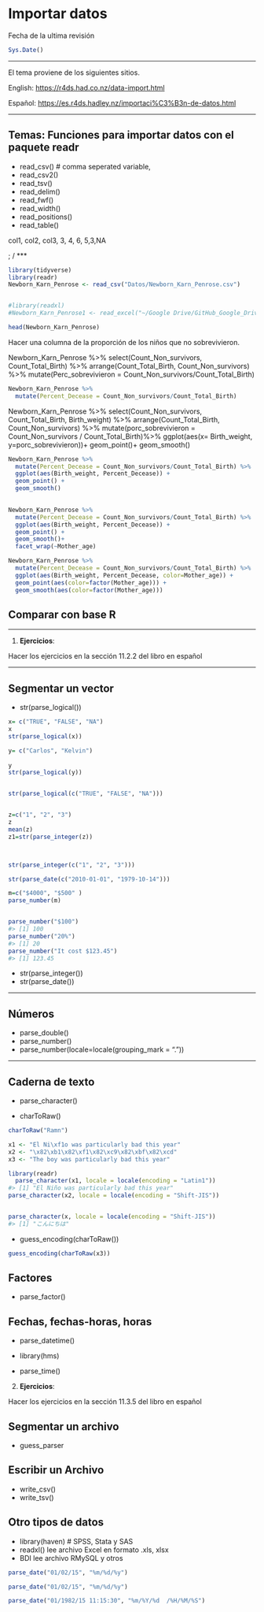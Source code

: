 # Importar datos


Fecha de la ultima revisión
```r

Sys.Date()
```

***

El tema proviene de los siguientes sitios.

English:
 <https://r4ds.had.co.nz/data-import.html>
 
Español:
 <https://es.r4ds.hadley.nz/importaci%C3%B3n-de-datos.html>
 
 
***

## Temas: Funciones para importar datos con el paquete readr

 - read_csv() # comma seperated variable,
 - read_csv2()
 - read_tsv()
 - read_delim()
 - read_fwf()
 - read_width()
 - read_positions()
 - read_table()

col1, col2, col3,
3, 4, 6,
5,3,NA

; /
 ***
 
 
```r
library(tidyverse)
library(readr)
Newborn_Karn_Penrose <- read_csv("Datos/Newborn_Karn_Penrose.csv")


#library(readxl)
#Newborn_Karn_Penrose1 <- read_excel("~/Google Drive/GitHub_Google_Drive/GitHub/Vintage_DATA/DATA/Human_Birth_Weight/Newborn_Karn_Penrose.xlsx", sheet = 3)

head(Newborn_Karn_Penrose)


```
 
Hacer una columna de la proporción de los niños que no sobrevivieron.

Newborn_Karn_Penrose %>%
select(Count_Non_survivors, Count_Total_Birth) %>%
arrange(Count_Total_Birth, Count_Non_survivors) %>%
mutate(Perc_sobrevivieron = Count_Non_survivors/Count_Total_Birth)




```r

Newborn_Karn_Penrose %>% 
  mutate(Percent_Decease = Count_Non_survivors/Count_Total_Birth)

```


Newborn_Karn_Penrose %>%
select(Count_Non_survivors, Count_Total_Birth, Birth_weight) %>%
arrange(Count_Total_Birth, Count_Non_survivors) %>%
mutate(porc_sobrevivieron = Count_Non_survivors / Count_Total_Birth)%>%
ggplot(aes(x= Birth_weight, y=porc_sobrevivieron))+
geom_point()+
geom_smooth()


```r
Newborn_Karn_Penrose %>% 
  mutate(Percent_Decease = Count_Non_survivors/Count_Total_Birth) %>% 
  ggplot(aes(Birth_weight, Percent_Decease)) + 
  geom_point() +
  geom_smooth()
  
```



```r
Newborn_Karn_Penrose %>% 
  mutate(Percent_Decease = Count_Non_survivors/Count_Total_Birth) %>% 
  ggplot(aes(Birth_weight, Percent_Decease)) + 
  geom_point() +
  geom_smooth()+
  facet_wrap(~Mother_age)
```  

```r

Newborn_Karn_Penrose %>% 
  mutate(Percent_Decease = Count_Non_survivors/Count_Total_Birth) %>% 
  ggplot(aes(Birth_weight, Percent_Decease, color=Mother_age)) + 
  geom_point(aes(color=factor(Mother_age))) +
  geom_smooth(aes(color=factor(Mother_age)))
```


## Comparar con base R
 
 ***
 
 1.  **Ejercicios**:

Hacer los ejercicios en la sección 11.2.2 del libro en español

***

## Segmentar un vector

 - str(parse_logical())
 
 
```r

x= c("TRUE", "FALSE", "NA")
x   
str(parse_logical(x)) 

y= c("Carlos", "Kelvin")
     
y
str(parse_logical(y)) 


str(parse_logical(c("TRUE", "FALSE", "NA")))


z=c("1", "2", "3")
z
mean(z)
z1=str(parse_integer(z))



str(parse_integer(c("1", "2", "3")))

str(parse_date(c("2010-01-01", "1979-10-14")))

```

```r
m=c("$4000", "$500" )
parse_number(m)


parse_number("$100")
#> [1] 100
parse_number("20%")
#> [1] 20
parse_number("It cost $123.45")
#> [1] 123.45
```
 
 - str(parse_integer())
 - str(parse_date())
 
 
***

## Números

 - parse_double()
 - parse_number()
 - parse_number(locale=locale(grouping_mark = "."))
 


***

## Caderna de texto

  - parse_character()
  
  - charToRaw()
  
  
```r
charToRaw("Ramn")

```
  
  

```r
x1 <- "El Ni\xf1o was particularly bad this year"
x2 <- "\x82\xb1\x82\xf1\x82\xc9\x82\xbf\x82\xcd"
x3 <- "The boy was particularly bad this year"

library(readr)
  parse_character(x1, locale = locale(encoding = "Latin1"))
#> [1] "El Niño was particularly bad this year"
parse_character(x2, locale = locale(encoding = "Shift-JIS"))


parse_character(x, locale = locale(encoding = "Shift-JIS"))
#> [1] "こんにちは"
```  
 
 
  - guess_encoding(charToRaw())
  
  
```r
guess_encoding(charToRaw(x3))
```
  
## Factores

 - parse_factor()
 
 
## Fechas, fechas-horas, horas

 - parse_datetime()
 
 - library(hms)
  - parse_time()
  
  
  
 2.  **Ejercicios**:

Hacer los ejercicios en la sección 11.3.5 del libro en español 


## Segmentar un archivo

 - guess_parser
 
## Escribir un Archivo

  - write_csv()
  - write_tsv()
  
## Otro tipos de datos

  - library(haven) # SPSS, Stata y SAS
  - readxl() lee archivo Excel en formato .xls, xlsx
  - BDI lee archivo RMySQL y otros
  
  
```r
parse_date("01/02/15", "%m/%d/%y")

parse_date("01/02/15", "%m/%d/%y")

parse_date("01/1982/15 11:15:30", "%m/%Y/%d  /%H/%M/%S")

```
  
  



